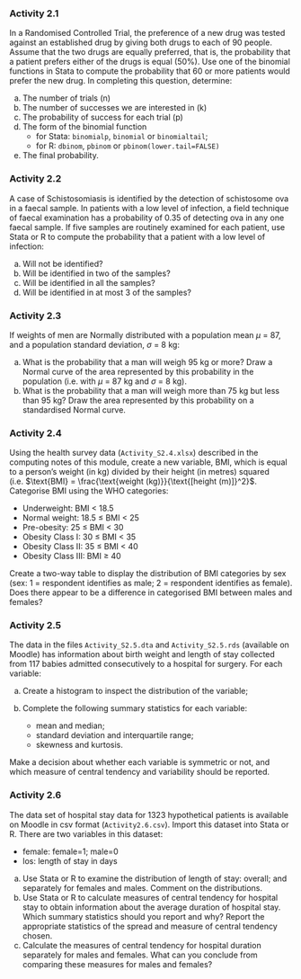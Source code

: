 ### Activity 2.1 {-}

In a Randomised Controlled Trial, the preference of a new drug was tested against an established drug by giving both drugs to each of 90 people. Assume that the two drugs are equally preferred, that is, the probability that a patient prefers either of the drugs is equal (50%). Use one of the binomial functions in Stata to compute the probability that 60 or more patients would prefer the new drug. In completing this question, determine:

a)	The number of trials (n)
b)	The number of successes we are interested in (k)
c)	The probability of success for each trial (p)
d)	The form of the binomial function
    - for Stata: `binomialp`, `binomial` or `binomialtail`;
    - for R: `dbinom`, `pbinom` or `pbinom(lower.tail=FALSE)`
e)	The final probability.

### Activity 2.2 {-}

A case of Schistosomiasis is identified by the detection of schistosome ova in a faecal sample. In patients with a low level of infection, a field technique of faecal examination has a probability of 0.35 of detecting ova in any one faecal sample. If five samples are routinely examined for each patient, use Stata or R to compute the probability that a patient with a low level of infection:

a)	Will not be identified?
b)	Will be identified in two of the samples?
c)	Will be identified in all the samples?
d)	Will be identified in at most 3 of the samples?

### Activity 2.3 {-}

If weights of men are Normally distributed with a population mean $\mu$ = 87, and a population standard deviation, $\sigma$ = 8 kg:

a)	What is the probability that a man will weigh 95 kg or more?  Draw a Normal curve of the area represented by this probability in the population (i.e. with $\mu$ = 87 kg and $\sigma$ = 8 kg).
b)	What is the probability that a man will weigh more than 75 kg but less than 95 kg?  Draw the area represented by this probability on a standardised Normal curve.

### Activity 2.4 {-}

Using the health survey data (`Activity_S2.4.xlsx`) described in the computing notes of this module, create a new variable, BMI, which is equal to a person's weight (in kg) divided by their height (in metres) squared (i.e. $\text{BMI} = \frac{\text{weight (kg)}}{\text{[height (m)]}^2}$. Categorise BMI using the WHO categories:

-   Underweight: BMI \< 18.5
-   Normal weight: 18.5 $\le$ BMI \< 25
-   Pre-obesity: 25 $\le$ BMI \< 30
-   Obesity Class I: 30 $\le$ BMI \< 35
-   Obesity Class II: 35 $\le$ BMI \< 40
-   Obesity Class III: BMI $\ge$ 40

Create a two-way table to display the distribution of BMI categories by sex (sex: 1 = respondent identifies as male; 2 = respondent identifies as female). Does there appear to be a difference in categorised BMI between males and females?

### Activity 2.5 {-}

The data in the files `Activity_S2.5.dta` and `Activity_S2.5.rds` (available on Moodle) has information about birth weight and length of stay collected from 117 babies admitted consecutively to a hospital for surgery. For each variable:

a.  Create a histogram to inspect the distribution of the variable;

b.  Complete the following summary statistics for each variable:
    - mean and median;
    - standard deviation and interquartile range;
    - skewness and kurtosis.

Make a decision about whether each variable is symmetric or not, and which measure of central tendency and variability should be reported.

### Activity 2.6 {-}
The data set of hospital stay data for 1323 hypothetical patients is available on Moodle in csv format (`Activity2.6.csv`). Import this dataset into Stata or R. There are two variables in this dataset:

- female: female=1; male=0
- los: length of stay in days

a)	Use Stata or R to examine the distribution of length of stay: overall; and separately for females and males. Comment on the distributions.
b)	Use Stata or R to calculate measures of central tendency for hospital stay to obtain information about the average duration of hospital stay. Which summary statistics should you report and why? Report the appropriate statistics of the spread and measure of central tendency chosen.
c)	Calculate the measures of central tendency for hospital duration separately for males and females. What can you conclude from comparing these measures for males and females? 
